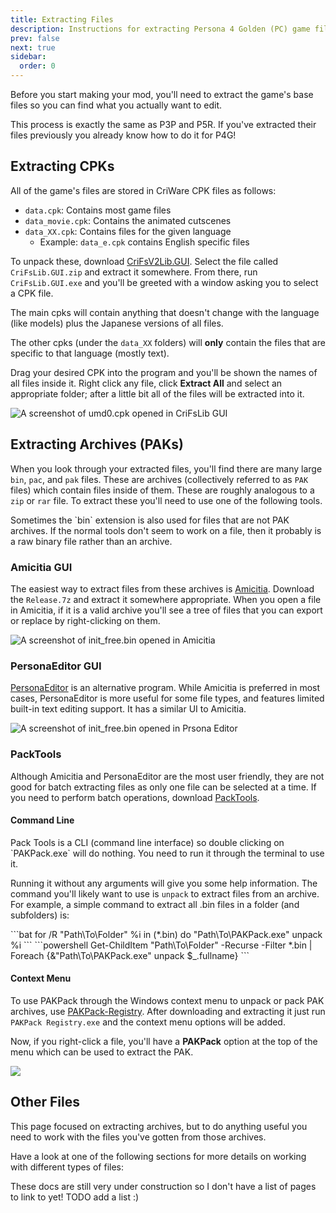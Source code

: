 ```yaml
---
title: Extracting Files
description: Instructions for extracting Persona 4 Golden (PC) game files.
prev: false
next: true
sidebar:
  order: 0
---
```



Before you start making your mod, you'll need to extract the game's base files so you can find what you actually want to edit.

<Aside>
  This process is exactly the same as P3P and P5R. If you've extracted their
  files previously you already know how to do it for P4G!
</Aside>

## Extracting CPKs

All of the game's files are stored in CriWare CPK files as follows:

- `data.cpk`: Contains most game files
- `data_movie.cpk`: Contains the animated cutscenes
- `data_XX.cpk`: Contains files for the given language
  - Example: `data_e.cpk` contains English specific files

To unpack these, download [CriFsV2Lib.GUI](https://github.com/Sewer56/CriFsV2Lib/releases/latest). Select the file called `CriFsLib.GUI.zip` and extract it somewhere.
From there, run `CriFsLib.GUI.exe` and you'll be greeted with a window asking you to select a CPK file.

<Aside>
The main cpks will contain anything that doesn't change with the language (like models) plus the Japanese versions of all files.

The other cpks (under the `data_XX` folders) will **only** contain the files that are specific to that language (mostly text).

</Aside>

Drag your desired CPK into the program and you'll be shown the names of all files inside it. Right click any file, click **Extract All** and select an appropriate folder; after a little bit all of the files will be extracted into it.

![A screenshot of `umd0.cpk` opened in CriFsLib GUI](../../../../../assets/general/getting-started/extracting-files/crifs-extract-all.png)

## Extracting Archives (PAKs)

When you look through your extracted files, you'll find there are many large `bin`, `pac`, and `pak` files. These are archives (collectively referred to as `PAK` files) which contain files inside of them. These are roughly analogous to a `zip` or `rar` file. To extract these you'll need to use one of the following tools.

<Aside>
  Sometimes the `bin` extension is also used for files that are not PAK
  archives. If the normal tools don't seem to work on a file, then it probably
  is a raw binary file rather than an archive.
</Aside>

### Amicitia GUI

The easiest way to extract files from these archives is [Amicitia](https://github.com/tge-was-taken/Amicitia/releases/latest). Download the `Release.7z` and extract it somewhere appropriate. When you open a file in Amicitia, if it is a valid archive you'll see a tree of files that you can export or replace by right-clicking on them.

![A screenshot of `init_free.bin` opened in Amicitia ](../../../../../assets/general/getting-started/extracting-files/amicitia.png)

### PersonaEditor GUI

[PersonaEditor](https://github.com/Meloman19/PersonaEditor/releases/latest) is an alternative program. While Amicitia is preferred in most cases, PersonaEditor is more useful for some file types, and features limited built-in text editing support. It has a similar UI to Amicitia.

![A screenshot of `init_free.bin` opened in Prsona Editor](../../../../../assets/general/getting-started/extracting-files/persona-editor.png)

### PackTools

Although Amicitia and PersonaEditor are the most user friendly, they are not good for batch extracting files as only one file can be selected at a time. If you need to perform batch operations, download [PackTools](https://github.com/tge-was-taken/AtlusFileSystemLibrary/releases/latest).

#### Command Line

<Aside>
  Pack Tools is a CLI (command line interface) so double clicking on
  `PAKPack.exe` will do nothing. You need to run it through the terminal to use
  it.
</Aside>

Running it without any arguments will give you some help information. The command you'll likely want to use is `unpack` to extract files from an archive. For example, a simple command to extract all .bin files in a folder (and subfolders) is:

<Tabs>
<TabItem label="Command Prompt">
```bat
for /R "Path\To\Folder" %i in (*.bin) do "Path\To\PAKPack.exe" unpack %i
```
</TabItem>

<TabItem label="PowerShell">
```powershell
Get-ChildItem "Path\To\Folder" -Recurse -Filter *.bin | Foreach {&"Path\To\PAKPack.exe" unpack $_.fullname}
```
</TabItem>
</Tabs>

#### Context Menu

To use PAKPack through the Windows context menu to unpack or pack PAK archives, use [PAKPack-Registry](https://github.com/LTSophia/PAKPack-Registry/releases/latest). After downloading and extracting it just run `PAKPack Registry.exe` and the context menu options will be added.

Now, if you right-click a file, you'll have a **PAKPack** option at the top of the menu which can be used to extract the PAK.

![](../../../../../assets/general/getting-started/extracting-files/pak-unpack-context.png)

## Other Files

This page focused on extracting archives, but to do anything useful you need to work with the files you've gotten from those archives.

Have a look at one of the following sections for more details on working with different types of files:

<Aside type="caution">
  These docs are still very under construction so I don't have a list of pages
  to link to yet! TODO add a list :)
</Aside>
